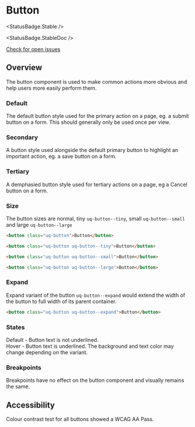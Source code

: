 
<Meta of={ButtonStories} />

# Button

<StatusBadge.Stable />

<StatusBadge.StableDoc />

<a href="https://github.com/uq-its-ss/design-system/issues" target="_blank">
  Check for open issues
</a>

## Overview

The button component is used to make common actions more obvious and help users more easily perform them.

### Default

The default button style used for the primary action on a page, eg. a submit button on a form. This should generally only be used once per view.

<Canvas sourceState="hidden">
  <Story of={ButtonStories.button} />
</Canvas>

<Controls of={ButtonStories.button} />

### Secondary

A button style used alongside the default primary button to highlight an important action, eg. a save button on a form.

<Canvas sourceState="hidden">
  <Story of={ButtonStories.buttonSecondary} />
</Canvas>

### Tertiary

A demphasied button style used for tertiary actions on a page, eg a Cancel button on a form.

<Canvas sourceState="hidden">
  <Story of={ButtonStories.buttonTertiary} />
</Canvas>

### Size

The button sizes are normal, tiny `uq-button--tiny`, small `uq-button--small` and large `uq-button--large`

<Canvas sourceState="hidden">
  <Story of={ButtonStories.buttonSize} />
</Canvas>

```html
<button class="uq-button">Button</button>

<button class="uq-button uq-button--tiny">Button</button>

<button class="uq-button uq-button--small">Button</button>

<button class="uq-button uq-button--large">Button</button>
```

### Expand

Expand variant of the button `uq-button--expand` would extend the width of the button to full width of its parent container.

<Canvas sourceState="hidden">
  <Story of={ButtonStories.buttonExpanded} />
</Canvas>

```html
<button class="uq-button uq-button--expand">Button</button>
```

### States

Default - Button text is not underlined. <br />
Hover - Button text is underlined. The background and text color may change depending on the variant.

### Breakpoints

Breakpoints have no effect on the button component and visually remains the same.

## Accessibility

Colour contrast test for all buttons showed a WCAG AA Pass.
